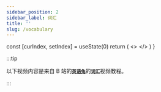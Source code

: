 ```yaml
---
sidebar_position: 2
sidebar_label: 词汇
title: ''
slug: /vocabulary
---
```



  const [curIndex, setIndex] = useState(0)
  return (
    <>
      <meta name="referrer" content="no-referrer" />
      <VideoPlayer item={vocabularies[curIndex]} />
      <VideoCardList
        list={vocabularies}
        curIndex={curIndex}
        setIndex={setIndex}
      />
    </>
  )
}

:::tip

以下视频内容是来自 B 站的[**`英语兔`**](https://space.bilibili.com/483162496)的[**`词汇`**](https://space.bilibili.com/483162496/favlist?fid=1208491396&ftype=create)视频教程。

:::

<PronunciationFeatures />
